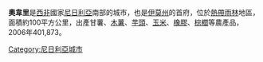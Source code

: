 <!-- Infobox starts !-->
{{Infobox settlement
<!-- See Template:Infobox settlement for additional fields and descriptions -->
| name                    = 奧韋里
| native_name             = <small>Owèrrè</small>
| settlement_type         = 城市
| image_skyline           = 
| image_alt               = 
| image_caption           = 
| image_flag              =
| flag_alt                =
| image_seal              =
| seal_alt                =
| image_shield            =
| shield_alt              =
| nickname                = 
| motto                   = 
| image_map               = 
| mapsize                 = 170px
| map_alt                 = 
| map_caption             = 
| map_caption1            = 
| pushpin_map             = Nigeria
| pushpin_label_position  = bottom
| pushpin_map_alt         = 
| pushpin_map_caption     = 
| latd                    = 5.485
| longd                   = 7.035
| coor_pinpoint           =
| coordinates_type        =
| coordinates_display     = inline,title
| coordinates_footnotes   =
| subdivision_type        = 國家
| subdivision_name        = {{NGR}}
| subdivision_type1       = 州
| subdivision_name1       = [[伊莫州|伊莫州]]
| subdivision_type2       = 
| subdivision_name2       = 
| established_title       = 
| established_date        = 
| founder                 = 
| named_for               = 
| seat_type               =
| seat                    =
| government_footnotes    = 
| government_type         = 
| leader_title            = 
| leader_name             = 
| leader_title1           = 
| leader_name1            = 
| leader_title2           = 
| leader_name2            = 
| unit_pref               = Imperial
| area_footnotes          = 
| area_total_km2          = 
| area_land_km2           =
| area_water_km2          =
| area_water_percent      =
| area_metro_km2          = 
| area_note               = 
| elevation_footnotes     = 
| elevation_m             = 
| population_footnotes    = 
| population_total        = 401,873
| population_as_of        = 2006
| population_density_sq_mi= 
| population_urban        = 
| population_est          =
| pop_est_as_of           =
| population_note         = 
| population_blank1_title = 
| population_blank1       = 
| population_blank2_title = 
| population_blank2       = 
| timezone1               = [[西非時間|西非時間]]
| utc_offset1             = +1
| postal_code_type        = 
| postal_code             = 
| area_code               = 083
| website                 = http://www.imostate.gov.ng/
| footnotes               =
}}

'''奧韋里'''是[[西非|西非]]國家[[尼日利亞|尼日利亞]]南部的城市，也是[[伊莫州|伊莫州]]的首府，位於[[熱帶雨林|熱帶雨林]]地區，面積約100平方公里，出產甘薯、[[木薯|木薯]]、[[芋頭|芋頭]]、[[玉米|玉米]]、[[橡膠|橡膠]]、[[棕櫚|棕櫚]]等農產品，2006年401,873。

{{Authority control}}
[[Category:尼日利亞城市|Category:尼日利亞城市]]